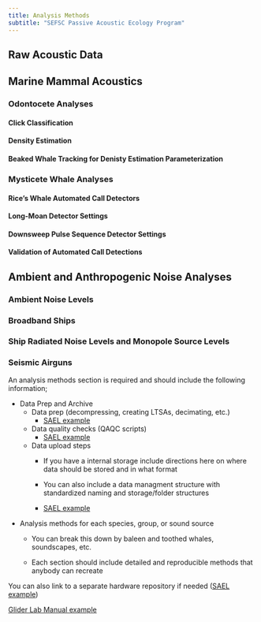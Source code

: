 ```yaml
---
title: Analysis Methods
subtitle: "SEFSC Passive Acoustic Ecology Program"
---
```


## Raw Acoustic Data


## Marine Mammal Acoustics

### Odontocete Analyses

#### Click Classification

#### Density Estimation

#### Beaked Whale Tracking for Denisty Estimation Parameterization


### Mysticete Whale Analyses

#### Rice's Whale Automated Call Detectors

#### Long-Moan Detector Settings

#### Downsweep Pulse Sequence Detector Settings

#### Validation of Automated Call Detections


## Ambient and Anthropogenic Noise Analyses

### Ambient Noise Levels

### Broadband Ships

### Ship Radiated Noise Levels and Monopole Source Levels

### Seismic Airguns





An analysis methods section is required and should include the following information;

-   Data Prep and Archive
    -   Data prep (decompressing, creating LTSAs, decimating, etc.)
        -   [SAEL example](https://sael-swfsc.github.io/adrift-analysis-methods/content/DataArchive/DataPrep.html)
    -   Data quality checks (QAQC scripts)
        -   [SAEL example](https://sael-swfsc.github.io/adrift-analysis-methods/content/DataArchive/DataQualityCheck.html)
    -   Data upload steps
        -   If you have a internal storage include directions here on where data should be stored and in what format

        -   You can also include a data managment structure with standardized naming and storage/folder structures

        -   [SAEL example](https://sael-swfsc.github.io/adrift-analysis-methods/content/DataArchive/DataUpload.html)
-   Analysis methods for each species, group, or sound source
    -   You can break this down by baleen and toothed whales, soundscapes, etc.

    -   Each section should include detailed and reproducible methods that anybody can recreate

You can also link to a separate hardware repository if needed ([SAEL example](https://sael-swfsc.github.io/SAEL-lab-manual/content/Analysis-adrift.html))

[Glider Lab Manual example](https://swfsc.github.io/glider-lab-manual/content/dataproc-gliders.html)
